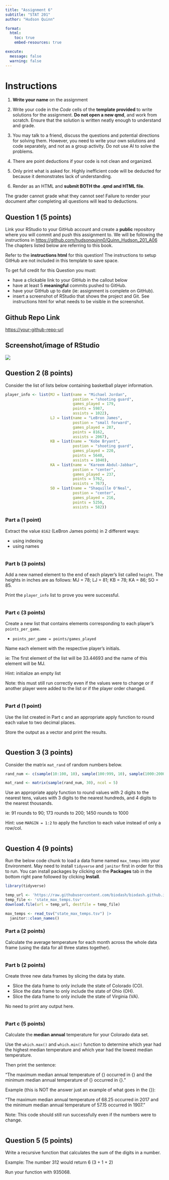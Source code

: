 ```yaml
---
title: "Assignment 6"
subtitle: "STAT 201"
author: "Hudson Quinn"

format:
  html:
    toc: true
    embed-resources: true

execute:
  message: false
  warning: false
---
```


# Instructions

1. **Write your name** on the assignment

2. Write your code in the *Code* cells of the **template provided** to write solutions for the assignment. **Do not open a new qmd**, and work from scratch. Ensure that the solution is written neatly enough to understand and grade.

3. You may talk to a friend, discuss the questions and potential directions for solving them. However, you need to write your own solutions and code separately, and not as a group activity. Do not use AI to solve the problems.

4. There are point deductions if your code is not clean and organized.

5. Only print what is asked for. Highly inefficient code will be deducted for because it demonstrates lack of understanding.

6. Render as an HTML and **submit BOTH the .qmd and HTML file**.

The grader cannot grade what they cannot see! Failure to render your document after completing all questions will lead to deductions.

## Question 1 (5 points)

Link your RStudio to your GitHub account and create a **public** repository where you will commit and push this assignment to. We will be following the instructions in [https://github.com/hudsonquinn0/Quinn_Hudson_201_A06](https://github.com/hudsonquinn0/Quinn_Hudson_201_A06) The chapters listed below are referring to this book.


Refer to the **instructions html** for this question! The instructions to setup GitHub are not included in this template to save space.


To get full credit for this Question you must:
  
  - have a clickable link to your GitHub in the callout below
  - have at least 5 **meaningful** commits pushed to GitHub. 
  - have your GitHub up to date (ie: assignment is complete on GitHub).
  - insert a screenshot of RStudio that shows the project and Git. See instructions html for what needs to be visible in the screenshot.

::: {.callout-tip icon=false}

## Github Repo Link

[https://your-github-repo-url](https://your-github-repo-url)

:::

::: {.callout-tip icon=false}

## Screenshot/image of RStudio

![](filepath.png)

:::


## Question 2 (8 points)

Consider the list of lists below containing basketball player information.

```r
player_info <- list(MJ = list(name = "Michael Jordan",
                              postion = "shooting guard",
                              games_played = 179,
                              points = 5987,
                              assists = 1022),
                    LJ = list(name = "LeBron James",
                              postion = "small forward",
                              games_played = 287,
                              points = 8162,
                              assists = 2067),
                    KB = list(name = "Kobe Bryant",
                              postion = "shooting guard",
                              games_played = 220,
                              points = 5640,
                              assists = 1040),
                    KA = list(name = "Kareem Abdul-Jabbar",
                              postion = "center",
                              games_played = 237,
                              points = 5762,
                              assists = 767),
                    SO = list(name = "Shaquille O'Neal",
                              postion = "center",
                              games_played = 216,
                              points = 5250,
                              assists = 582))
```


### Part a (1 point)

Extract the value `8162` (LeBron James points) in 2 different ways:

- using indexing 
- using names

```r

```


### Part b (3 points)

Add a new named element to the end of each player's list called `height`. The heights in inches are as follows: MJ = 78; LJ = 81; KB = 78; KA = 86; SO = 85.

Print the `player_info` list to prove you were successful.

```r

```


### Part c (3 points)

Create a new list that contains elements corresponding to each player's `points_per_game`. 

- `points_per_game = points/games_played`

Name each element with the respective player's initials.

ie: The first element of the list will be 33.44693 and the name of this element will be MJ.

Hint: initialize an empty list

Note: this must still run correctly even if the values were to change or if another player were added to the list or if the player order changed.

```r

```


### Part d (1 point)

Use the list created in Part c and an appropriate apply function to round each value to two decimal places.

Store the output as a vector and print the results.

```r

```


## Question 3 (3 points)

Consider the matrix `mat_rand` of random numbers below.

```r
rand_num <- c(sample(10:100, 10), sample(100:999, 10), sample(1000:2000, 10))

mat_rand <- matrix(sample(rand_num, 30), ncol = 5)
```

Use an appropriate apply function to round values with 2 digits to the nearest tens, values with 3 digits to the nearest hundreds, and 4 digits to the nearest thousands.

ie: 91 rounds to 90; 173 rounds to 200; 1450 rounds to 1000

Hint: use `MARGIN = 1:2` to apply the function to each value instead of only a row/col.

```r

```


## Question 4 (9 points)

Run the below code chunk to load a data frame named `max_temps` into your Environment. May need to install `tidyverse` and `janitor` first in order for this to run. You can install packages by clicking on the **Packages** tab in the bottom right pane followed by clicking **Install**.

```r
library(tidyverse)

temp_url <- 'https://raw.githubusercontent.com/biodash/biodash.github.io/master/assets/data/temperature/co_oh_va_max_temp.txt'
temp_file <- 'state_max_temps.tsv'
download.file(url = temp_url, destfile = temp_file)

max_temps <- read_tsv("state_max_temps.tsv") |> 
  janitor::clean_names()
```

### Part a (2 points)

Calculate the average temperature for each month across the whole data frame (using the data for all three states together).

```r

```


### Part b (2 points)

Create three new data frames by slicing the data by state.

- Slice the data frame to only include the state of Colorado (CO).
- Slice the data frame to only include the state of Ohio (OH).
- Slice the data frame to only include the state of Virginia (VA).

No need to print any output here.

```r

```


### Part c (5 points)

Calculate the **median annual** temperature for your Colorado data set. 

Use the `which.max()` and `which.min()` function to determine which year had the highest median temperature and which year had the lowest median temperature.

Then print the sentence:

"The maximum median annual temperature of {} occurred in {} and the minimum median annual temperature of {} occurred in {}."

Example (this is NOT the answer just an example of what goes in the {}):

"The maximum median annual temperature of 68.25 occurred in 2017 and the minimum median annual temperature of 57.15 occurred in 1907."

Note: This code should still run successfully even if the numbers were to change.

```r

```


## Question 5 (5 points)

Write a recursive function that calculates the sum of the digits in a number. 

Example: The number 312 would return 6 (3 + 1 + 2)

Run your function with 935068.

```r

```

